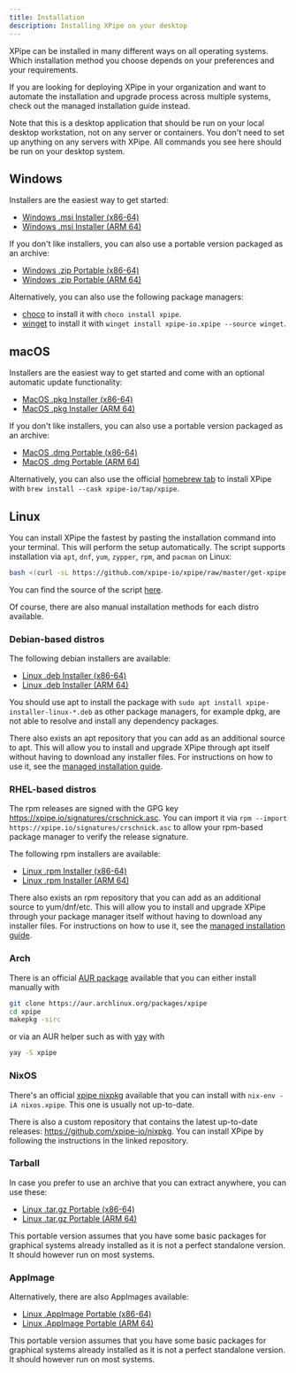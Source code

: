 ```yaml
---
title: Installation
description: Installing XPipe on your desktop
---
```


XPipe can be installed in many different ways on all operating systems. Which installation method you choose depends on your preferences and your requirements.

<Callout type="info">If you are looking for deploying XPipe in your organization and want to automate the installation and upgrade process across multiple systems, check out the managed installation guide instead.</Callout>

<Callout type="info">Note that this is a desktop application that should be run on your local desktop workstation, not on any server or containers. You don't need to set up anything on any servers with XPipe. All commands you see here should be run on your desktop system.</Callout>

## Windows

Installers are the easiest way to get started:

- [Windows .msi Installer (x86-64)](https://github.com/xpipe-io/xpipe/releases/latest/download/xpipe-installer-windows-x86_64.msi)
- [Windows .msi Installer (ARM 64)](https://github.com/xpipe-io/xpipe/releases/latest/download/xpipe-installer-windows-arm64.msi)

If you don't like installers, you can also use a portable version packaged as an archive:

- [Windows .zip Portable (x86-64)](https://github.com/xpipe-io/xpipe/releases/latest/download/xpipe-portable-windows-x86_64.zip)
- [Windows .zip Portable (ARM 64)](https://github.com/xpipe-io/xpipe/releases/latest/download/xpipe-portable-windows-arm64.zip)

Alternatively, you can also use the following package managers:
- [choco](https://community.chocolatey.org/packages/xpipe) to install it with `choco install xpipe`.
- [winget](https://github.com/microsoft/winget-cli) to install it with `winget install xpipe-io.xpipe --source winget`.

## macOS

Installers are the easiest way to get started and come with an optional automatic update functionality:

- [MacOS .pkg Installer (x86-64)](https://github.com/xpipe-io/xpipe/releases/latest/download/xpipe-installer-macos-x86_64.pkg)
- [MacOS .pkg Installer (ARM 64)](https://github.com/xpipe-io/xpipe/releases/latest/download/xpipe-installer-macos-arm64.pkg)

If you don't like installers, you can also use a portable version packaged as an archive:

- [MacOS .dmg Portable (x86-64)](https://github.com/xpipe-io/xpipe/releases/latest/download/xpipe-portable-macos-x86_64.dmg)
- [MacOS .dmg Portable (ARM 64)](https://github.com/xpipe-io/xpipe/releases/latest/download/xpipe-portable-macos-arm64.dmg)

Alternatively, you can also use the official [homebrew tab](https://github.com/xpipe-io/homebrew-tap) to install XPipe with `brew install --cask xpipe-io/tap/xpipe`.

## Linux

You can install XPipe the fastest by pasting the installation command into your terminal. This will perform the setup automatically.
The script supports installation via `apt`, `dnf`, `yum`, `zypper`, `rpm`, and `pacman` on Linux:

```bash
bash <(curl -sL https://github.com/xpipe-io/xpipe/raw/master/get-xpipe.sh)
```

You can find the source of the script [here](https://github.com/xpipe-io/xpipe/blob/master/get-xpipe.sh).

Of course, there are also manual installation methods for each distro available.

### Debian-based distros

The following debian installers are available:

- [Linux .deb Installer (x86-64)](https://github.com/xpipe-io/xpipe/releases/latest/download/xpipe-installer-linux-x86_64.deb)
- [Linux .deb Installer (ARM 64)](https://github.com/xpipe-io/xpipe/releases/latest/download/xpipe-installer-linux-arm64.deb)

<Callout type="info">You should use apt to install the package with `sudo apt install xpipe-installer-linux-*.deb` as other package managers, for example dpkg,
    are not able to resolve and install any dependency packages.</Callout>

There also exists an apt repository that you can add as an additional source to apt. This will allow you to install and upgrade XPipe through apt itself without having to download any installer files. For instructions on how to use it, see the [managed installation guide](/guide/managed-installation#debian-based-distros).

### RHEL-based distros

The rpm releases are signed with the GPG key https://xpipe.io/signatures/crschnick.asc.
You can import it via `rpm --import https://xpipe.io/signatures/crschnick.asc` to allow your rpm-based package manager to verify the release signature.

The following rpm installers are available:

- [Linux .rpm Installer (x86-64)](https://github.com/xpipe-io/xpipe/releases/latest/download/xpipe-installer-linux-x86_64.rpm)
- [Linux .rpm Installer (ARM 64)](https://github.com/xpipe-io/xpipe/releases/latest/download/xpipe-installer-linux-arm64.rpm)

There also exists an rpm repository that you can add as an additional source to yum/dnf/etc. This will allow you to install and upgrade XPipe through your package manager itself without having to download any installer files. For instructions on how to use it, see the [managed installation guide](/guide/managed-installation#rhel-based-distros).

### Arch

There is an official [AUR package](https://aur.archlinux.org/packages/xpipe) available that you can either install manually with

```bash
git clone https://aur.archlinux.org/packages/xpipe
cd xpipe
makepkg -sirc
```

or via an AUR helper such as with [yay](https://github.com/Jguer/yay) with

```bash
yay -S xpipe
```

### NixOS

There's an official [xpipe nixpkg](https://search.nixos.org/packages?channel=unstable&show=xpipe&from=0&size=50&sort=relevance&type=packages&query=xpipe) available that you can install with `nix-env -iA nixos.xpipe`. This one is usually not up-to-date.

There is also a custom repository that contains the latest up-to-date releases: https://github.com/xpipe-io/nixpkg.
You can install XPipe by following the instructions in the linked repository.

### Tarball

In case you prefer to use an archive that you can extract anywhere, you can use these:

- [Linux .tar.gz Portable (x86-64)](https://github.com/xpipe-io/xpipe/releases/latest/download/xpipe-portable-linux-x86_64.tar.gz)
- [Linux .tar.gz Portable (ARM 64)](https://github.com/xpipe-io/xpipe/releases/latest/download/xpipe-portable-linux-arm64.tar.gz)

<Callout type="info">This portable version assumes that you have some basic packages for graphical systems already installed
    as it is not a perfect standalone version. It should however run on most systems.</Callout>

### AppImage

Alternatively, there are also AppImages available:

- [Linux .AppImage Portable (x86-64)](https://github.com/xpipe-io/xpipe/releases/latest/download/xpipe-portable-linux-x86_64.AppImage)
- [Linux .AppImage Portable (ARM 64)](https://github.com/xpipe-io/xpipe/releases/latest/download/xpipe-portable-linux-arm64.AppImage)

<Callout type="info">This portable version assumes that you have some basic packages for graphical systems already installed
    as it is not a perfect standalone version. It should however run on most systems.</Callout>

